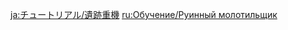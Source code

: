 {{Tutorial
|title    = Ruin Grader
|subtitle = New Entry
|type     = Enemies
|icon     = Icon Tutorial Monster.png
|about    = Ruin Grader
|image1   = Tutorial Enemies Ruin Grader.png
|text1    = While performing certain attacks, the Ruin Grader will expose the {{Color|help|cores}} on its head and feet. If you can take advantage of that and promptly attack its cores, defeating it should be much easier.
|sort     = 2403
}}

[[ja:チュートリアル/遺跡重機]]
[[ru:Обучение/Руинный молотильщик]]